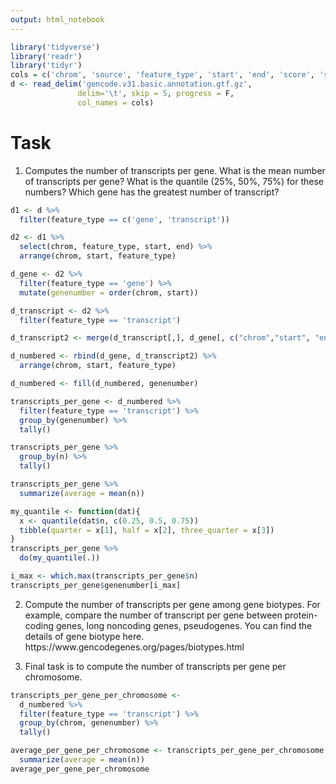 ```yaml
---
output: html_notebook
---
```


```r
library('tidyverse')
library('readr')
library('tidyr')
cols = c('chrom', 'source', 'feature_type', 'start', 'end', 'score', 'strand', 'phase', 'info')
d <- read_delim('gencode.v31.basic.annotation.gtf.gz', 
               delim='\t', skip = 5, progress = F, 
               col_names = cols)
```

# Task
1. Computes the number of transcripts per gene. What is the mean number of transcripts per gene? What is the quantile (25%, 50%, 75%) for these numbers? Which gene has the greatest number of transcript?  

```r
d1 <- d %>%
  filter(feature_type == c('gene', 'transcript'))
```

```r
d2 <- d1 %>%
  select(chrom, feature_type, start, end) %>%
  arrange(chrom, start, feature_type)
```

```r
d_gene <- d2 %>%
  filter(feature_type == 'gene') %>%
  mutate(genenumber = order(chrom, start))
```

```r
d_transcript <- d2 %>%
  filter(feature_type == 'transcript')
```

```r
d_transcript2 <- merge(d_transcript[,], d_gene[, c("chrom","start", "end","genenumber")], all.x = TRUE)
```

```r
d_numbered <- rbind(d_gene, d_transcript2) %>%
  arrange(chrom, start, feature_type)
```

```r
d_numbered <- fill(d_numbered, genenumber)
```

```r
transcripts_per_gene <- d_numbered %>%
  filter(feature_type == 'transcript') %>%
  group_by(genenumber) %>%
  tally()
```

```r
transcripts_per_gene %>%
  group_by(n) %>%
  tally()
```


```r
transcripts_per_gene %>%
  summarize(average = mean(n))
```

```r
my_quantile <- function(dat){
  x <- quantile(dat$n, c(0.25, 0.5, 0.75))
  tibble(quarter = x[1], half = x[2], three_quarter = x[3])
}
transcripts_per_gene %>%
  do(my_quantile(.))
```

```r
i_max <- which.max(transcripts_per_gene$n)
transcripts_per_gene$genenumber[i_max]
```


2. Compute the number of transcripts per gene among gene biotypes. For example, compare the number of transcript per gene between protein-coding genes, long noncoding genes, pseudogenes. You can find the details of gene biotype here. https://www.gencodegenes.org/pages/biotypes.html  


3. Final task is to compute the number of transcripts per gene per chromosome.  

```r
transcripts_per_gene_per_chromosome <-
  d_numbered %>%
  filter(feature_type == 'transcript') %>%
  group_by(chrom, genenumber) %>%
  tally()
```

```r
average_per_gene_per_chromosome <- transcripts_per_gene_per_chromosome %>%
  summarize(average = mean(n))
average_per_gene_per_chromosome
```


